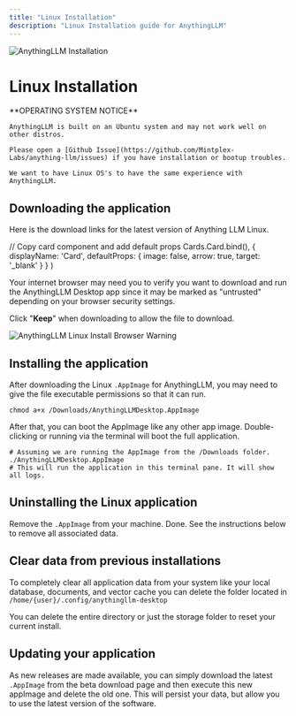 ```yaml
---
title: "Linux Installation"
description: "Linux Installation guide for AnythingLLM"
---
```



<Image
  src="/images/getting-started/installation/linux/header-image.png" 
  height={1080} 
  width={1920} 
  quality={100}
  alt="AnythingLLM Installation"
/>


# Linux Installation

<Callout type="warning" emoji="⚠️">
  **OPERATING SYSTEM NOTICE**

    AnythingLLM is built on an Ubuntu system and may not work well on other distros. 

    Please open a [Github Issue](https://github.com/Mintplex-Labs/anything-llm/issues) if you have installation or bootup troubles. 

    We want to have Linux OS's to have the same experience with AnythingLLM.
</Callout>


## Downloading the application

Here is the download links for the latest version of Anything LLM Linux.

<Cards>
  <Card 
    title="Linux (generic) x86" 
    href="https://s3.us-west-1.amazonaws.com/public.useanything.com/latest/AnythingLLMDesktop.AppImage"> 
  </Card>
</Cards>

  // Copy card component and add default props
  Cards.Card.bind(),
  {
    displayName: 'Card',
    defaultProps: {
      image: false,
      arrow: true,
      target: '_blank'
    }
  }
)


Your internet browser may need you to verify you want to download and run the AnythingLLM Desktop app since it may be marked as "untrusted" depending on your browser security settings. 

Click "**Keep**" when downloading to allow the file to download.

<Image
  src="/images/getting-started/installation/linux/browser-warning.png" 
  height={1080} 
  width={1920} 
  quality={100}
  alt="AnythingLLM Linux Install Browser Warning"
/>


## Installing the application

After downloading the Linux `.AppImage` for AnythingLLM, you may need to give the file executable permissions so that it can run.

```shell copy "
chmod a+x /Downloads/AnythingLLMDesktop.AppImage
```

After that, you can boot the AppImage like any other app image. Double-clicking or running via the terminal will boot the full application.

```shell copy showLineNumbers"
# Assuming we are running the AppImage from the /Downloads folder.
./AnythingLLMDesktop.AppImage
# This will run the application in this terminal pane. It will show all logs.
```

## Uninstalling the Linux application

Remove the `.AppImage` from your machine. Done. See the instructions below to remove all associated data.


## Clear data from previous installations

To completely clear all application data from your system like your local database, documents, and vector cache you can delete the folder located in `/home/{user}/.config/anythingllm-desktop`

You can delete the entire directory or just the storage folder to reset your current install.


## Updating your application

As new releases are made available, you can simply download the latest `.AppImage` from the beta download page and then execute this new appImage and delete the old one. This will persist your data, but allow you to use the latest version of the software.




